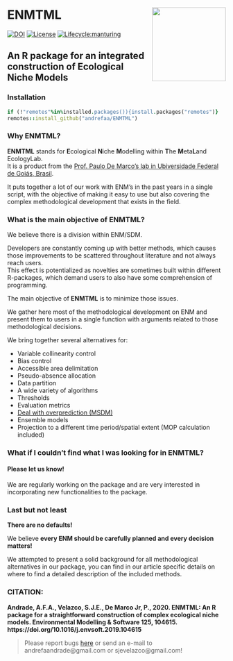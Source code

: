 # __ENMTML__ <img src="https://github.com/andrefaa/ENMTML/blob/master/man/figures/logo.png" align="right" width="170" />
[![DOI](https://zenodo.org/badge/DOI/10.1016/j.envsoft.2019.104615.svg)](https://doi.org/10.1016/j.envsoft.2019.104615)
[![License](https://img.shields.io/badge/license-GPL%20%28%3E=%203%29-lightgrey.svg?style=flat)](http://www.gnu.org/licenses/gpl-3.0.html)
[![Lifecycle:manturing](https://img.shields.io/badge/lifecycle-manturing-blue.svg)](https://www.tidyverse.org/lifecycle/#manturing)

## An R package for an integrated construction of Ecological Niche Models

### Installation
```ruby
if (!"remotes"%in%installed.packages()){install.packages("remotes")}  
remotes::install_github("andrefaa/ENMTML")  
```
### Why **ENMTML**?  
**ENMTML** stands for **E**cological **N**iche **M**odelling within **T**he **M**eta**L**and EcologyLab.  
It is a product from the [Prof. Paulo De Marco's lab in Ubiversidade Federal de Goiás, Brasil](https://themetaland.wixsite.com/themetaland).

It puts together a lot of our work with ENM's in the past years in a single script, with the objective of making it easy to use but also covering the complex methodological development that exists in the field.

### What is the main objective of **ENMTML**?   
We believe there is a division within ENM/SDM.

Developers are constantly coming up with better methods, which causes those improvements to be scattered throughout literature and not always reach users.  
This effect is potentialized as novelties are sometimes built within different R-packages, which demand users to also have some comprehension of programming. 
 
The main objective of **ENMTML** is to minimize those issues. 
 
We gather here most of the methodological development on ENM and present them to users in a single function with arguments related to those methodological decisions. 
 
We bring together several alternatives for: 

* Variable collinearity control  
* Bias control  
* Accessible area delimitation  
* Pseudo-absence allocation  
* Data partition  
* A wide variety of algorithms   
* Thresholds  
* Evaluation metrics  
* [Deal with overprediction (MSDM)](https://github.com/sjevelazco/MSDM)  
* Ensemble models  
* Projection to a different time period/spatial extent (MOP calculation included)  

### What if I couldn't find what I was looking for in **ENMTML**?  


#### Please let us know!

We are regularly working on the package and are very interested in incorporating new functionalities to the package. 

### Last but not least  
**There are no defaults!** 

We believe **every ENM should be carefully planned and every decision matters!**  

We attempted to present a solid background for all methodological alternatives in our package, you can find in our article specific details on where to find a detailed description of the included methods.


### CITATION:
**Andrade, A.F.A., Velazco, S.J.E., De Marco Jr, P., 2020. ENMTML: An R package for a straightforward construction of complex ecological niche models. Environmental Modelling & Software 125, 104615. https://doi.org/10.1016/j.envsoft.2019.104615**
  
  
> Please report bugs [here](https://github.com/andrefaa/ENMTML/issues) or send an e-mail to andrefaandrade@gmail.com or sjevelazco@gmail.com! 
